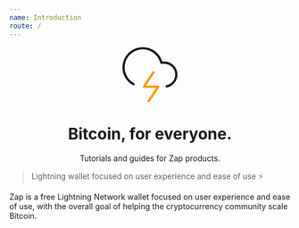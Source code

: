 ```yaml
---
name: Introduction
route: /
---
```


<div align="center" style={{ marginTop: "3rem", marginBottom: "3rem" }}>
  <svg height="100px" viewBox="0 0 22 22">
    <g fill="none" fillRule="nonzero">
      <path
        d="M16.673 5.802a5.17 5.17 0 0 1 5.152 4.646 5.168 5.168 0 0 1-4.12 5.585.447.447 0 0 1-.524-.361.458.458 0 0 1 .352-.538c2.156-.436 3.625-2.422 3.405-4.59-.22-2.17-2.062-3.827-4.265-3.825h-1.191a.448.448 0 0 1-.431-.34c-.81-3.123-3.644-5.31-6.892-5.31-3.249 0-6.083 2.187-6.892 5.31a7.059 7.059 0 0 0 3.44 7.953c.217.12.298.397.182.62a.44.44 0 0 1-.604.188 7.985 7.985 0 0 1-3.88-8.997A8.006 8.006 0 0 1 8.159.153a8.007 8.007 0 0 1 7.658 5.65h.856z"
        fill="currentColor"
      />
      <path
        d="M8.622 16.194c-.36 0-.571-.413-.368-.717l3.765-5.653a.438.438 0 0 1 .62-.119.466.466 0 0 1 .116.637l-3.288 4.936h4.803c.359 0 .57.413.368.717l-3.766 5.653a.438.438 0 0 1-.62.12.466.466 0 0 1-.115-.638l3.287-4.936H8.622z"
        fill="#FD9800"
      />
    </g>
  </svg>
  <h1>Bitcoin, for everyone.</h1>
  <p>Tutorials and guides for Zap products.</p>
</div>

> Lightning wallet focused on user experience and ease of use ⚡️

Zap is a free Lightning Network wallet focused on user experience and ease of use, with the overall goal of helping the cryptocurrency community scale Bitcoin.
